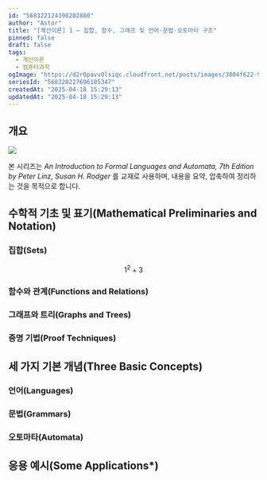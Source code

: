 ```yaml
---
id: "568322124398202880"
author: "Astor"
title: "[계산이론] 1 – 집합, 함수, 그래프 및 언어·문법·오토마타 구조"
pinned: false
draft: false
tags:
  - 계산이론
  - 컴퓨터과학
ogImage: "https://d2r0pavv0lsiqc.cloudfront.net/posts/images/3804f622-9a4a-4b1d-a66f-67b586eeeaf3.webp"
seriesId: "568320227696185347"
createdAt: "2025-04-18 15:29:13"
updatedAt: "2025-04-18 15:29:13"
---
```


## 개요

![](https://d2r0pavv0lsiqc.cloudfront.net/projects/images/7517ee1b-cbc4-408e-82d9-b1d8b09faeec.webp)

본 시리즈는  *An Introduction to Formal Languages and Automata, 7th Edition by Peter Linz, Susan H. Rodger* 를 교재로 사용하며, 내용을 요약, 압축하여 정리하는 것을 목적으로 합니다.

## 수학적 기초 및 표기(Mathematical Preliminaries and Notation)

### 집합(Sets)

$$ 1^2 + 3$$

### 함수와 관계(Functions and Relations)

### 그래프와 트리(Graphs and Trees)

### 증명 기법(Proof Techniques)



## 세 가지 기본 개념(Three Basic Concepts)

### 언어(Languages)

### 문법(Grammars)

### 오토마타(Automata)



## 응용 예시(Some Applications\*)